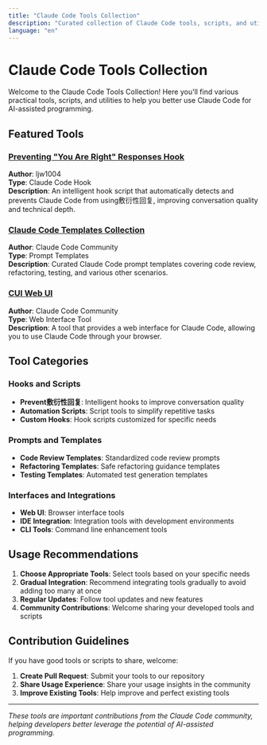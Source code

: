 ```yaml
---
title: "Claude Code Tools Collection"
description: "Curated collection of Claude Code tools, scripts, and utilities to enhance AI-assisted programming experience"
language: "en"
---
```


# Claude Code Tools Collection

Welcome to the Claude Code Tools Collection! Here you'll find various practical tools, scripts, and utilities to help you better use Claude Code for AI-assisted programming.

## Featured Tools

### [Preventing "You Are Right" Responses Hook](/docs/en/tools/you-are-not-right-hook)
**Author**: ljw1004  
**Type**: Claude Code Hook  
**Description**: An intelligent hook script that automatically detects and prevents Claude Code from using敷衍性回复, improving conversation quality and technical depth.

### [Claude Code Templates Collection](/docs/en/tools/claude-code-templates)
**Author**: Claude Code Community  
**Type**: Prompt Templates  
**Description**: Curated Claude Code prompt templates covering code review, refactoring, testing, and various other scenarios.

### [CUI Web UI](/docs/en/tools/cui-web-ui)
**Author**: Claude Code Community  
**Type**: Web Interface Tool  
**Description**: A tool that provides a web interface for Claude Code, allowing you to use Claude Code through your browser.

## Tool Categories

### Hooks and Scripts
- **Prevent敷衍性回复**: Intelligent hooks to improve conversation quality
- **Automation Scripts**: Script tools to simplify repetitive tasks
- **Custom Hooks**: Hook scripts customized for specific needs

### Prompts and Templates
- **Code Review Templates**: Standardized code review prompts
- **Refactoring Templates**: Safe refactoring guidance templates
- **Testing Templates**: Automated test generation templates

### Interfaces and Integrations
- **Web UI**: Browser interface tools
- **IDE Integration**: Integration tools with development environments
- **CLI Tools**: Command line enhancement tools

## Usage Recommendations

1. **Choose Appropriate Tools**: Select tools based on your specific needs
2. **Gradual Integration**: Recommend integrating tools gradually to avoid adding too many at once
3. **Regular Updates**: Follow tool updates and new features
4. **Community Contributions**: Welcome sharing your developed tools and scripts

## Contribution Guidelines

If you have good tools or scripts to share, welcome:

1. **Create Pull Request**: Submit your tools to our repository
2. **Share Usage Experience**: Share your usage insights in the community
3. **Improve Existing Tools**: Help improve and perfect existing tools

---

*These tools are important contributions from the Claude Code community, helping developers better leverage the potential of AI-assisted programming.* 